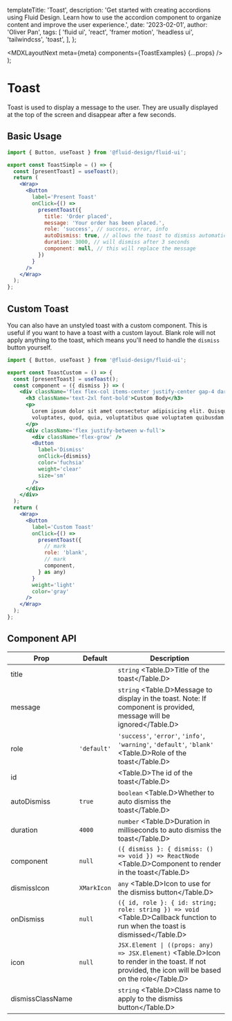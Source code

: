 
  templateTitle: 'Toast',
  description:
    'Get started with creating accordions using Fluid Design. Learn how to use the accordion component to organize content and improve the user experience.',
  date: '2023-02-01',
  author: 'Oliver Pan',
  tags: [
    'fluid ui',
    'react',
    'framer motion',
    'headless ui',
    'tailwindcss',
    'toast',
  ],
};

  <MDXLayoutNext meta={meta} components={ToastExamples} {...props} />
);

# Toast

Toast is used to display a message to the user. They are usually displayed at the top of the screen and disappear after a few seconds.

## Basic Usage

<CodeFrame title='Simple'>
  <FluidProvider>
    <ToastExamples.Simple />
  </FluidProvider>
</CodeFrame>

```jsx
import { Button, useToast } from '@fluid-design/fluid-ui';

export const ToastSimple = () => {
  const [presentToast] = useToast();
  return (
    <Wrap>
      <Button
        label='Present Toast'
        onClick={() =>
          presentToast({
            title: 'Order placed',
            message: 'Your order has been placed.',
            role: 'success', // success, error, info
            autoDismiss: true, // allows the toast to dismiss automatically
            duration: 3000, // will dismiss after 3 seconds
            component: null, // this will replace the message
          })
        }
      />
    </Wrap>
  );
};
```

## Custom Toast

You can also have an unstyled toast with a custom component. This is useful if you want to have a toast with a custom layout.
Blank role will not apply anything to the toast, which means you'll need to handle the `dismiss` button yourself.

<CodeFrame title='Custom'>
  <FluidProvider>
    <ToastExamples.Custom />
  </FluidProvider>
</CodeFrame>

```jsx
import { Button, useToast } from '@fluid-design/fluid-ui';

export const ToastCustom = () => {
  const [presentToast] = useToast();
  const component = ({ dismiss }) => (
    <div className='flex flex-col items-center justify-center gap-4 dark:text-white p-2'>
      <h3 className='text-2xl font-bold'>Custom Body</h3>
      <p>
        Lorem ipsum dolor sit amet consectetur adipisicing elit. Quisquam
        voluptates, quod, quia, voluptatibus quae voluptatem quibusdam
      </p>
      <div className='flex justify-between w-full'>
        <div className='flex-grow' />
        <Button
          label='Dismiss'
          onClick={dismiss}
          color='fuchsia'
          weight='clear'
          size='sm'
        />
      </div>
    </div>
  );
  return (
    <Wrap>
      <Button
        label='Custom Toast'
        onClick={() =>
          presentToast({
            // mark
            role: 'blank',
            // mark
            component,
          } as any)
        }
        weight='light'
        color='gray'
      />
    </Wrap>
  );
};

```

## Component API

| Prop             | Default     | Description                                                                                                                                        |
| ---------------- | ----------- | -------------------------------------------------------------------------------------------------------------------------------------------------- |
| title            |             | `string` <Table.D>Title of the toast</Table.D>                                                                                                     |
| message          |             | `string` <Table.D>Message to display in the toast. Note: If component is provided, message will be ignored</Table.D>                               |
| role             | `'default'` | `'success'`, `'error'`, `'info'`, `'warning'`, `'default'`, `'blank'` <Table.D>Role of the toast</Table.D>                                         |
| id               |             | <Table.D>The id of the toast</Table.D>                                                                                                             |
| autoDismiss      | `true`      | `boolean` <Table.D>Whether to auto dismiss the toast</Table.D>                                                                                     |
| duration         | `4000`      | `number` <Table.D>Duration in milliseconds to auto dismiss the toast</Table.D>                                                                     |
| component        | `null`      | `({ dismiss }: { dismiss: () => void }) => ReactNode` <Table.D>Component to render in the toast</Table.D>                                          |
| dismissIcon      | `XMarkIcon` | `any` <Table.D>Icon to use for the dismiss button</Table.D>                                                                                        |
| onDismiss        | `null`      | `({ id, role }: { id: string; role: string }) => void` <Table.D>Callback function to run when the toast is dismissed</Table.D>                     |
| icon             | `null`      | `JSX.Element \| ((props: any) => JSX.Element)` <Table.D>Icon to render in the toast. If not provided, the icon will be based on the role</Table.D> |
| dismissClassName |             | `string` <Table.D>Class name to apply to the dismiss button</Table.D>                                                                              |
